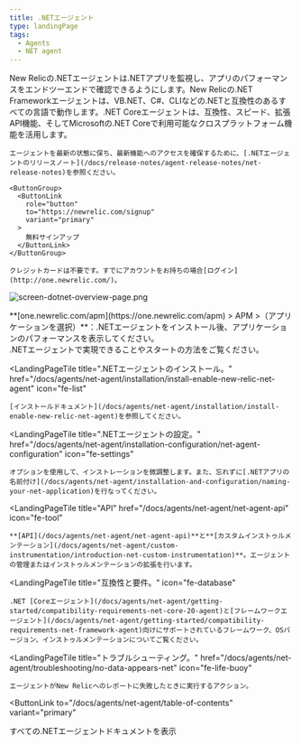 ```yaml
---
title: .NETエージェント
type: landingPage
tags:
  - Agents
  - NET agent
---
```


<LandingPageHero>
  <HeroContent>
    New Relicの.NETエージェントは.NETアプリを監視し、アプリのパフォーマンスをエンドツーエンドで確認できるようにします。New Relicの.NET Frameworkエージェントは、VB.NET、C#、CLIなどの.NETと互換性のあるすべての言語で動作します。.NET Coreエージェントは、互換性、スピード、拡張API機能、そしてMicrosoftの.NET Coreで利用可能なクロスプラットフォーム機能を活用します。

    エージェントを最新の状態に保ち、最新機能へのアクセスを確保するために、[.NETエージェントのリリースノート](/docs/release-notes/agent-release-notes/net-release-notes)を参照ください。

    <ButtonGroup>
      <ButtonLink
        role="button"
        to="https://newrelic.com/signup"
        variant="primary"
      >
        無料サインアップ
      </ButtonLink>
    </ButtonGroup>

    クレジットカードは不要です。すでにアカウントをお持ちの場合[ログイン](http://one.newrelic.com/)。
  </HeroContent>

  ![screen-dotnet-overview-page.png](./images/screen-dotnet-overview-page.png "screen-dotnet-overview-page.png")

  <figcaption>
    **[one.newrelic.com/apm](https://one.newrelic.com/apm) > APM >（アプリケーションを選択）**：.NETエージェントをインストール後、アプリケーションのパフォーマンスを表示してください。
  </figcaption>
</LandingPageHero>

<LandingPageTileGrid>
  <LandingPageTile
    title=".NET向けNew Relicの紹介。"
    href="/docs/agents/net-agent/getting-started/introduction-new-relic-net"
    icon="fe-terminal"
  >
    .NETエージェントで実現できることやスタートの方法をご覧ください。
  </LandingPageTile>

  <LandingPageTile
    title=".NETエージェントのインストール。"
    href="/docs/agents/net-agent/installation/install-enable-new-relic-net-agent"
    icon="fe-list"
  >
    [インストールドキュメント](/docs/agents/net-agent/installation/install-enable-new-relic-net-agent)を参照してください。
  </LandingPageTile>

  <LandingPageTile
    title=".NETエージェントの設定。"
    href="/docs/agents/net-agent/installation-configuration/net-agent-configuration"
    icon="fe-settings"
  >
    オプションを使用して、インストレーションを微調整します。また、忘れずに[.NETアプリの名前付け](/docs/agents/net-agent/installation-and-configuration/naming-your-net-application)を行なってください。
  </LandingPageTile>

  <LandingPageTile
    title="API"
    href="/docs/agents/net-agent/net-agent-api"
    icon="fe-tool"
  >
    **[API](/docs/agents/net-agent/net-agent-api)**と**[カスタムインストゥルメンテーション](/docs/agents/net-agent/custom-instrumentation/introduction-net-custom-instrumentation)**。エージェントの管理またはインストゥルメンテーションの拡張を行います。
  </LandingPageTile>

  <LandingPageTile
    title="互換性と要件。"
    icon="fe-database"
  >
    .NET [Coreエージェント](/docs/agents/net-agent/getting-started/compatibility-requirements-net-core-20-agent)と[フレームワークエージェント](/docs/agents/net-agent/getting-started/compatibility-requirements-net-framework-agent)向けにサポートされているフレームワーク、OSバージョン、インストゥルメンテーションについてご覧ください。
  </LandingPageTile>

  <LandingPageTile
    title="トラブルシューティング。"
    href="/docs/agents/net-agent/troubleshooting/no-data-appears-net"
    icon="fe-life-buoy"
  >
    エージェントがNew Relicへのレポートに失敗したときに実行するアクション。
  </LandingPageTile>
</LandingPageTileGrid>

<ButtonLink
  to="/docs/agents/net-agent/table-of-contents"
  variant="primary"
>
  すべての.NETエージェントドキュメントを表示
</ButtonLink>